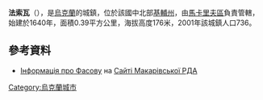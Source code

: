 {{coord|50|22|46|N|29|48|30|E|scale:30000|display=title}}

'''法索瓦'''（{{lang-uk|Фасова}}），是[[烏克蘭|烏克蘭]]的城鎮，位於該國中北部[[基輔州|基輔州]]，由[[馬卡里夫區|馬卡里夫區]]負責管轄，始建於1640年，面積0.39平方公里，海拔高度176米，2001年該城鎮人口736。

==參考資料==
* [http://adm-makariv.gov.ua/index.php?option=com_content&view=article&id=285 Інформація про Фасову] {{Wayback|url=http://adm-makariv.gov.ua/index.php?option=com_content&view=article&id=285 |date=20170228114211 }} на [https://web.archive.org/web/20150402000656/http://adm.makariv.org/ Сайті Макарівської РДА]

{{Ukraine-geo-stub}}
[[Category:烏克蘭城市|Category:烏克蘭城市]]